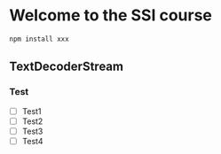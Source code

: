 # Welcome to the SSI course

```bash
npm install xxx
```

## TextDecoderStream

### Test


- [ ] Test1
- [ ] Test2
- [ ] Test3
- [ ] Test4
